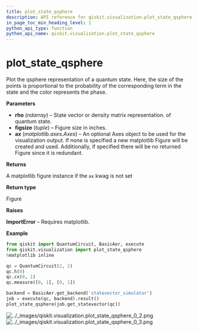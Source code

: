 ```yaml
---
title: plot_state_qsphere
description: API reference for qiskit.visualization.plot_state_qsphere
in_page_toc_min_heading_level: 1
python_api_type: function
python_api_name: qiskit.visualization.plot_state_qsphere
---
```


<span id="plot-state-qsphere" />

# plot\_state\_qsphere

<Function id="qiskit.visualization.plot_state_qsphere" isDedicatedPage={true} github="https://github.com/qiskit/qiskit/tree/stable/0.14/qiskit/visualization/state_visualization.py" signature="plot_state_qsphere(rho, figsize=None, ax=None)">
  Plot the qsphere representation of a quantum state. Here, the size of the points is proportional to the probability of the corresponding term in the state and the color represents the phase.

  **Parameters**

  *   **rho** (*ndarray*) – State vector or density matrix representation. of quantum state.
  *   **figsize** (*tuple*) – Figure size in inches.
  *   **ax** (*matplotlib.axes.Axes*) – An optional Axes object to be used for the visualization output. If none is specified a new matplotlib Figure will be created and used. Additionally, if specified there will be no returned Figure since it is redundant.

  **Returns**

  A matplotlib figure instance if the `ax` kwag is not set

  **Return type**

  Figure

  **Raises**

  **ImportError** – Requires matplotlib.

  **Example**

  ```python
  from qiskit import QuantumCircuit, BasicAer, execute
  from qiskit.visualization import plot_state_qsphere
  %matplotlib inline

  qc = QuantumCircuit(2, 2)
  qc.h(0)
  qc.cx(0, 1)
  qc.measure([0, 1], [0, 1])

  backend = BasicAer.get_backend('statevector_simulator')
  job = execute(qc, backend).result()
  plot_state_qsphere(job.get_statevector(qc))
  ```

  ![../\_images/qiskit.visualization.plot\_state\_qsphere\_0\_2.png](/images/api/qiskit/0.19/qiskit.visualization.plot_state_qsphere_0_2.png) ![../\_images/qiskit.visualization.plot\_state\_qsphere\_0\_3.png](/images/api/qiskit/0.19/qiskit.visualization.plot_state_qsphere_0_3.png)
</Function>

